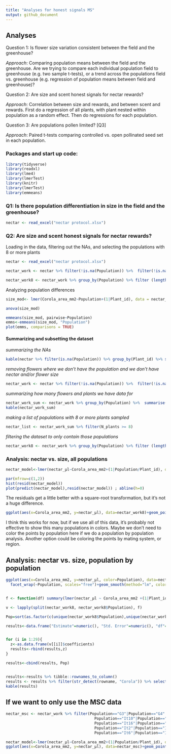 ```yaml
---
title: "Analyses for honest signals MS"
output: github_document
---
```


## Analyses

Question 1: Is flower size variation consistent between the field and the greenhouse?

*Approach*: Comparing population means between the field and the greenhouse. Are we trying to compare each individual population field to greenhouse (e.g. two sample t-tests), or a trend across the populations field vs. greenhouse (e.g. regression of population means between field and greenhouse)?

Question 2: Are size and scent honest signals for nectar rewards?

*Approach*: Correlation between size and rewards, and between scent and rewards. First do a regression of all plants, with plant nested within population as a random effect. Then do regressions for each population.

Question 3: Are populations pollen limited? [Q3]

*Approach*: Paired t-tests comparing controlled vs. open pollinated seed set in each population.

  
### Packages and start up code:

```r
library(tidyverse)
library(readxl)
library(lme4)
library(lmerTest)
library(knitr)
library(lmerTest)
library(emmeans)
```

### Q1: Is there population differentiation in size in the field and the greenhouse?

```r
nectar <- read_excel("nectar protocol.xlsx")
```

### Q2: Are size and scent honest signals for nectar rewards?
Loading in the data, filtering out the NAs, and selecting the populations with 8 or more plants
```r
nectar <- read_excel("nectar protocol.xlsx")

nectar_work <- nectar %>% filter(!is.na(Population)) %>%  filter(!is.na(nectar_μl)) %>% filter(!is.na(Corola_area_mm2))

nectar_work8 <- nectar_work %>% group_by(Population) %>% filter (length(unique(Plant_id))>=8)

```

Analyzing population differences

```r
size_mod<- lmer(Corola_area_mm2~Population+(1|Plant_id), data = nectar_work8)

anova(size_mod)

emmeans(size_mod, pairwise~Population)
emms<-emmeans(size_mod, "Population")
plot(emms, comparisons = TRUE)

```


#### Summarizing and subsetting the dataset 

*summarizing the NAs*

```r
kable(nectar %>% filter(is.na(Population)) %>% group_by(Plant_id) %>% summarise(N=length(unique(flower_id))))
```

*removing flowers where we don't have the population and we don't have nectar and/or flower size*

```r
nectar_work <- nectar %>% filter(!is.na(Population)) %>%  filter(!is.na(nectar_μl)) %>% filter(!is.na(Corola_area_mm2))
```


*summarizing how many flowers and plants we have data for*

```r

nectar_work_sum <- nectar_work %>% group_by(Population) %>%  summarise(N_plants=length(unique(Plant_id)), N_flowers=length(flower_id))
kable(nectar_work_sum)
```


*making a list of populations with 8 or more plants sampled*

```r
nectar_list <- nectar_work_sum %>% filter(N_plants >= 8)
```


*filtering the dataset to only contain those populations*

```r
nectar_work8 <- nectar_work %>% group_by(Population) %>% filter (length(unique(Plant_id))>=8)
```



### Analysis: nectar vs. size, all populations

```r
nectar_model<-lmer(nectar_μl~Corola_area_mm2+(1|Population/Plant_id), data=nectar_work8)

par(mfrow=c(1,2))
hist(resid(nectar_model))
plot(predict(nectar_model),resid(nectar_model)) ; abline(h=0)
```
The residuals get a little better with a square-root transformation, but it's not a huge difference.

```r
ggplot(aes(x=Corola_area_mm2, y=nectar_μl), data=nectar_work8)+geom_point(aes(color=Population))+geom_smooth(method="lm",color="black")+theme_classic()+xlab(expression(paste("Corolla area (", mm^2 ,")"))) + ylab(expression(paste("Nectar volume (", mu,"l)")))
```
I think this works for now, but if we use all of this data, it's probably not effective to show this many populations in colors. Maybe we don't need to color the points by population here if we do a population by population analysis. Another option could be coloring the points by mating system, or region.

## Analysis: nectar vs. size, population by population

```r
ggplot(aes(x=Corola_area_mm2, y=nectar_μl, color=Population), data=nectar_work8)+geom_point()+
  facet_wrap(~Population, scales="free")+geom_smooth(method="lm", color="black")+theme_classic()+xlab(expression(paste("Corolla area (", mm^2 ,")"))) + ylab(expression(paste("Nectar volume (", mu,"l)")))


f <- function(df) summary(lmer(nectar_μl ~ Corola_area_mm2 +(1|Plant_id), data = df))

v <- lapply(split(nectar_work8, nectar_work8$Population), f)

Pop=sort(as.factor(c(unique(nectar_work8$Population),unique(nectar_work8$Population))))

results<-data.frame("Estimate"=numeric(), "Std. Error"=numeric(), "df"=numeric(), "t value"=numeric(), "Pr(>|t|)"=numeric())


for (i in 1:29){
  z<-as.data.frame(v[[i]]$coefficients)
  results<-rbind(results,z)
}

results<-cbind(results, Pop)


results<-results %>% tibble::rownames_to_column() 
results <- results %>% filter(str_detect(rowname, "Corola")) %>% select(-rowname) %>% relocate(Pop) %>% mutate(Sig=if_else(`Pr(>|t|)`< 0.05, "Yes", "No")) 
kable(results)


```




## If we want to only use the MSC data

```r
nectar_msc <- nectar_work %>% filter(Population=="G3"|Population=="G4"|Population=="G5"|
                                       Population=="It10"|Population=="It13"|Population=="It15"|
                                       Population=="It16"|Population=="It17"|Population=="It18"|
                                       Population=="It2"|Population=="It4"|Population=="It5"|
                                       Population=="It6"|Population=="It8"|Population=="It9")

nectar_model<-lmer(nectar_μl~Corola_area_mm2+(1|Population/Plant_id), data=nectar_msc)
ggplot(aes(x=Corola_area_mm2, y=nectar_μl), data=nectar_msc)+geom_point(aes(x=Corola_area_mm2, y=nectar_μl, color=Population))+geom_smooth(method="lm")+theme_classic()+xlab(expression(paste("Corolla area (", mm^2 ,")"))) + ylab(expression(paste("Nectar volume (", mu,"l)")))
```



